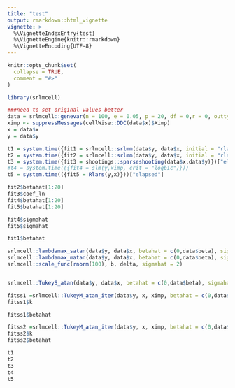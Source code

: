 ```yaml
---
title: "test"
output: rmarkdown::html_vignette
vignette: >
  %\VignetteIndexEntry{test}
  %\VignetteEngine{knitr::rmarkdown}
  %\VignetteEncoding{UTF-8}
---
```


```r
knitr::opts_chunk$set(
  collapse = TRUE,
  comment = "#>"
)
```

```r
library(srlmcell)
```




```r
###need to set original values better
data = srlmcell::genevar(n = 100, e = 0.05, p = 20, df = 0,r = 0, outtype = "cellwise")
ximp <- suppressMessages(cellWise::DDC(data$x)$Ximp)
x = data$x
y = data$y

```

```r
t1 = system.time({fit1 = srlmcell::srlmm(data$y, data$x, initial = "rlars", tech = "cell", iter = TRUE)})["elapsed"]
t2 = system.time({fit2 = srlmcell::srlmm(data$y, data$x, initial = "rlars", tech = "row",  iter = TRUE)})["elapsed"]
t3 = system.time({fit3 = shootings::sparseshooting(data$x,data$y)})["elapsed"]
#t4 = system.time(({fit4 = slm(y,ximp, crit = "logbic")}))
t5 = system.time(({fit5 = Rlars(y,x)}))["elapsed"]

```

```r
fit2$betahat[1:20]
fit3$coef_ln
fit4$betahat[1:20]
fit5$betahat[1:20]

fit4$sigmahat
fit5$sigmahat

fit1$betahat
```

```r
srlmcell::lambdamax_satan(data$y, data$x, betahat = c(0,data$beta), sigmahat = 1)##get lambdamax
srlmcell::lambdamax_matan(data$y, data$x, betahat = c(0,data$beta), sigmahat = 1)##get lambdamax
srlmcell::scale_func(rnorm(100), b, delta, sigmahat = 2)


srlmcell::TukeyS_atan(data$y, data$x, betahat = c(0,data$beta), sigmahat = 1, lambda = 1)


```

```r
fitss1 =srlmcell::TukeyM_atan_iter(data$y, x, ximp, betahat = c(0,data$beta), sigma = 1, tech = "row",lambda = 0.02, maxiter = 10)
fitss1$k

fitss1$betahat

fitss2 =srlmcell::TukeyM_atan_iter(data$y, x, ximp, betahat = c(0,data$beta), sigma = 1, tech = "row",lambda = 0.02, maxiter = 10)
fitss2$k
fitss2$betahat
```


```r
t1
t2
t3
t4
t5
```










